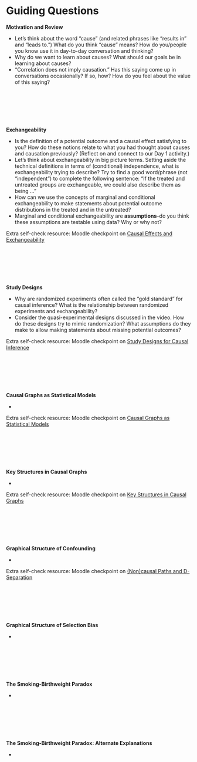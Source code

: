 # Guiding Questions {-}

**Motivation and Review** <a id="gq-motivation-review"></a>

- Let's think about the word "cause" (and related phrases like "results in" and "leads to.") What do you think "cause" means? How do you/people you know use it in day-to-day conversation and thinking?
- Why do we want to learn about causes? What should our goals be in learning about causes?
- "Correlation does not imply causation." Has this saying come up in conversations occasionally? If so, how? How do you feel about the value of this saying?

<br><br><br><br><br>

**Exchangeability** <a id="gq-exchangeability"></a>

- Is the definition of a potential outcome and a causal effect satisfying to you? How do these notions relate to what you had thought about causes and causation previously? (Reflect on and connect to our Day 1 activity.)
- Let's think about exchangeability in big picture terms. Setting aside the technical definitions in terms of (conditional) independence, what is exchangeability trying to describe? Try to find a good word/phrase (not "independent") to complete the following sentence: "If the treated and untreated groups are exchangeable, we could also describe them as being ..."
- How can we use the concepts of marginal and conditional exchangeability to make statements about potential outcome distributions in the treated and in the untreated?
- Marginal and conditional exchangeability are **assumptions**--do you think these assumptions are testable using data? Why or why not?

Extra self-check resource: Moodle checkpoint on [Causal Effects and Exchangeability](https://moodle.macalester.edu/mod/quiz/view.php?id=17844)

<br><br><br><br><br>

**Study Designs** <a id="gq-study-designs"></a>

- Why are randomized experiments often called the "gold standard" for causal inference? What is the relationship between randomized experiments and exchangeability?
- Consider the quasi-experimental designs discussed in the video. How do these designs try to mimic randomization? What assumptions do they make to allow making statements about missing potential outcomes?

Extra self-check resource: Moodle checkpoint on [Study Designs for Causal Inference](https://moodle.macalester.edu/mod/quiz/view.php?id=17845)

<br><br><br><br><br>

**Causal Graphs as Statistical Models** <a id="gq-causal-graphs-models"></a>

- 

Extra self-check resource: Moodle checkpoint on [Causal Graphs as Statistical Models](https://moodle.macalester.edu/mod/quiz/view.php?id=17846)

<br><br><br><br><br>

**Key Structures in Causal Graphs** <a id="gq-key-structures"></a>

- 

Extra self-check resource: Moodle checkpoint on [Key Structures in Causal Graphs](https://moodle.macalester.edu/mod/quiz/view.php?id=17847)

<br><br><br><br><br>

**Graphical Structure of Confounding** <a id="gq-struct-confounding"></a>

- 

Extra self-check resource: Moodle checkpoint on [(Non)causal Paths and D-Separation](https://moodle.macalester.edu/mod/quiz/view.php?id=17848)

<br><br><br><br><br>

**Graphical Structure of Selection Bias** <a id="gq-struct-selection-bias"></a>

- 

<br><br><br><br><br>

**The Smoking-Birthweight Paradox** <a id="gq-sbw-paradox"></a>

- 

<br><br><br><br><br>

**The Smoking-Birthweight Paradox: Alternate Explanations** <a id="gq-sbw-paradox-alt"></a>

- 

<div style="height: 600px;"></div>
